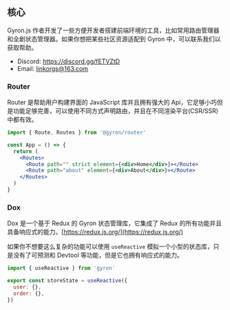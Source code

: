 ## 核心

Gyron.js 作者开发了一些方便开发者搭建前端环境的工具，比如常用路由管理器和全剧状态管理器。如果你想把某些社区资源适配到 Gyron 中，可以联系我们以获取帮助。

- Discord: https://discord.gg/fETVZtD
- Email: linkorgs@163.com

### Router

Router 是帮助用户构建界面的 JavaScript 库并且拥有强大的 Api，它足够小巧但是功能足够完善，可以使用不同方式声明路由，并且在不同渲染平台(CSR/SSR)中都有效。

```jsx
import { Route, Routes } from '@gyron/router'

const App = () => {
  return (
    <Routes>
      <Route path="" strict element={<div>Home</div>}></Route>
      <Route path="about" element={<div>About</div>}></Route>
    </Routes>
  )
}
```

### Dox

Dox 是一个基于 Redux 的 Gyron 状态管理库，它集成了 Redux 的所有功能并且具备响应式的能力。[https://redux.js.org/](https://redux.js.org/)

如果你不想要这么复杂的功能可以使用 `useReactive` 模拟一个小型的状态库，只是没有了可预测和 Devtool 等功能，但是它也拥有响应式的能力。

```js
import { useReactive } from 'gyron'

export const storeState = useReactive({
  user: {},
  order: {},
})
```
